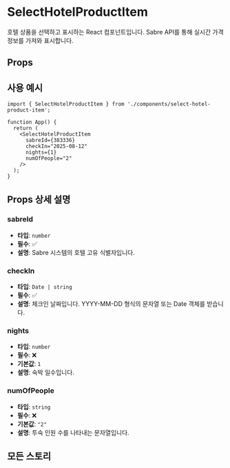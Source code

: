 
<Meta of={SelectHotelProductItemStories} />

# SelectHotelProductItem

호텔 상품을 선택하고 표시하는 React 컴포넌트입니다. Sabre API를 통해 실시간 가격 정보를 가져와 표시합니다.

<Primary />

## Props

<Controls />

## 사용 예시

```tsx
import { SelectHotelProductItem } from './components/select-hotel-product-item';

function App() {
  return (
    <SelectHotelProductItem
      sabreId={383336}
      checkIn="2025-08-12"
      nights={1}
      numOfPeople="2"
    />
  );
}
```

## Props 상세 설명

### sabreId
- **타입**: `number`
- **필수**: ✅
- **설명**: Sabre 시스템의 호텔 고유 식별자입니다.

### checkIn
- **타입**: `Date | string`
- **필수**: ✅
- **설명**: 체크인 날짜입니다. YYYY-MM-DD 형식의 문자열 또는 Date 객체를 받습니다.

### nights
- **타입**: `number`
- **필수**: ❌
- **기본값**: `1`
- **설명**: 숙박 일수입니다.

### numOfPeople
- **타입**: `string`
- **필수**: ❌
- **기본값**: `"2"`
- **설명**: 투숙 인원 수를 나타내는 문자열입니다.

## 모든 스토리

<Stories />
